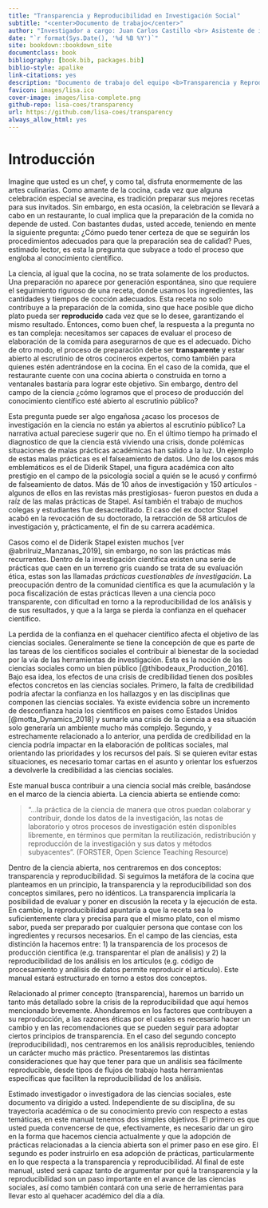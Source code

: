 ```yaml
---
title: "Transparencia y Reproducibilidad en Investigación Social"
subtitle: "<center>Documento de trabajo</center>"
author: "Investigador a cargo: Juan Carlos Castillo <br> Asistente de investigación: Julio Iturra <br> Pasante: Martín Venegas Márquez"
date: "`r format(Sys.Date(), '%d %B %Y')`"
site: bookdown::bookdown_site
documentclass: book
bibliography: [book.bib, packages.bib]
biblio-style: apalike
link-citations: yes
description: "Documento de trabajo del equipo <b>Transparencia y Reproducibilidad </b> para el Laboratorio de Ciencia Social Abierta"
favicon: images/lisa.ico
cover-image: images/lisa-complete.png
github-repo: lisa-coes/transparency
url: https://github.com/lisa-coes/transparency
always_allow_html: yes
---
```


# Introducción {#intro}

Imagine que usted es un chef, y como tal, disfruta enormemente de las artes culinarias. Como amante de la cocina, cada vez que alguna celebración especial se avecina, es tradición preparar sus mejores recetas para sus invitados. Sin embargo, en esta ocasión, la celebración se llevará a cabo en un restaurante, lo cual implica que la preparación de la comida no depende de usted. Con bastantes dudas, usted accede, teniendo en mente la siguiente pregunta: ¿Cómo puedo tener certeza de que se seguirán los procedimientos adecuados para que la preparación sea de calidad? Pues, estimado lector, es esta la pregunta que subyace a todo el proceso que engloba al conocimiento científico.

La ciencia, al igual que la cocina, no se trata solamente de los productos. Una preparación no aparece por generación espontánea, sino que requiere el seguimiento riguroso de una receta, donde usamos los ingredientes, las cantidades y tiempos de cocción adecuados. Esta receta no solo contribuye a la preparación de la comida, sino que hace posible que dicho plato pueda ser **reproducido** cada vez que se lo desee, garantizando el mismo resultado. Entonces, como buen chef, la respuesta a la pregunta no es tan compleja: necesitamos ser capaces de evaluar el proceso de elaboración de la comida para asegurarnos de que es el adecuado. Dicho de otro modo, el proceso de preparación debe ser **transparente** y estar abierto al escrutinio de otros cocineros expertos, como también para quienes estén adentrándose en la cocina. En el caso de la comida, que el restaurante cuente con una cocina abierta o construida en torno a ventanales bastaría para lograr este objetivo. Sin embargo, dentro del campo de la ciencia ¿cómo logramos que el proceso de producción del conocimiento científico esté abierto al escrutinio público?

Esta pregunta puede ser algo engañosa ¿acaso los procesos de investigación en la ciencia no están ya abiertos al escrutinio público? La narrativa actual pareciese sugerir que no. En el último tiempo ha primado el diagnostico de que la ciencia está viviendo una crisis, donde polémicas situaciones de malas prácticas académicas han salido a la luz. Un ejemplo de estas malas prácticas es el falseamiento de datos. Uno de los casos más emblemáticos es el de Diderik Stapel, una figura académica con alto prestigio en el campo de la psicología social a quién se le acusó y confirmó de falseamiento de datos. Más de 10 años de investigación y 150 artículos -algunos de ellos en las revistas más prestigiosas- fueron puestos en duda a raíz de las malas prácticas de Stapel. Así también el trabajo de muchos colegas y estudiantes fue desacreditado. El caso del ex doctor Stapel acabó en la revocación de su doctorado, la retracción de 58 artículos de investigación y, prácticamente, el fin de su carrera académica.

Casos como el de Diderik Stapel existen muchos [ver @abrilruiz_Manzanas_2019], sin embargo, no son las prácticas más recurrentes. Dentro de la investigación científica existen una serie de prácticas que caen en un terreno gris cuando se trata de su evaluación ética, estas son las llamadas _prácticas cuestionables de investigación_. La preocupación dentro de la comunidad científica es que la acumulación y la poca fiscalización de estas prácticas lleven a una ciencia poco transparente, con dificultad en torno a la reproducibilidad de los análisis y de sus resultados, y que a la larga se pierda la confianza en el quehacer científico.

La perdida de la confianza en el quehacer científico afecta el objetivo de las ciencias sociales. Generalmente se tiene la concepción de que es parte de las tareas de los científicos sociales el contribuir al bienestar de la sociedad por la vía de las herramientas de investigación. Esta es la noción de las ciencias sociales como un bien público [@thibodeaux_Production_2016]. Bajo esa idea, los efectos de una crisis de credibilidad tienen dos posibles efectos concretos en las ciencias sociales. Primero, la falta de credibilidad podría afectar la confianza en los hallazgos y en las disciplinas que componen las ciencias sociales. Ya existe evidencia sobre un incremento de desconfianza hacia los científicos en países como Estados Unidos [@motta_Dynamics_2018] y sumarle una crisis de la ciencia a esa situación solo generaría un ambiente mucho más complejo. Segundo, y estrechamente relacionado a lo anterior, una perdida de credibilidad en la ciencia podría impactar en la elaboración de políticas sociales, mal orientando las prioridades y los recursos del país. Si se quieren evitar estas situaciones, es necesario tomar cartas en el asunto y orientar los esfuerzos a devolverle la credibilidad a las ciencias sociales.

Este manual busca contribuir a una ciencia social más creíble, basándose en el marco de la ciencia abierta. La ciencia abierta se entiende como:

> "...la práctica de la ciencia de manera que otros puedan colaborar y contribuir, donde los datos de la investigación, las notas de laboratorio y otros procesos de investigación estén disponibles libremente, en términos que permitan la reutilización, redistribución y reproducción de la investigación y sus datos y métodos subyacentes". (FORSTER, Open Science Teaching Resource)

Dentro de la ciencia abierta, nos centraremos en dos conceptos: transparencia y reproducibilidad. Si seguimos la metáfora de la cocina que planteamos en un principio, la transparencia y la reproducibilidad son dos conceptos similares, pero no idénticos. La transparencia implicaría la posibilidad de evaluar y poner en discusión la receta y la ejecución de esta. En cambio, la reproducibilidad apuntaría a que la receta sea lo suficientemente clara y precisa para que el mismo plato, con el mismo sabor, pueda ser preparado por cualquier persona que contase con los ingredientes y recursos necesarios. En el campo de las ciencias, esta distinción la hacemos entre: 1) la transparencia de los procesos de producción científica (e.g. transparentar el plan de análisis) y 2) la reproducibilidad de los análisis en los artículos (e.g. código de procesamiento y análisis de datos permite reproducir el artículo). Este manual estará estructurado en torno a estos dos conceptos.

Relacionado al primer concepto (transparencia), haremos un barrido un tanto más detallado sobre la crisis de la reproducibilidad que aquí hemos mencionado brevemente. Ahondaremos en los factores que contribuyen a su reproducción, a las razones éticas por el cuales es necesario hacer un cambio y en las recomendaciones que se pueden seguir para adoptar ciertos principios de transparencia. En el caso del segundo concepto (reproducibilidad), nos centraremos en los análisis reproducibles, teniendo un carácter mucho más práctico. Presentaremos las distintas consideraciones que hay que tener para que un análisis sea fácilmente reproducible, desde tipos de flujos de trabajo hasta herramientas específicas que faciliten la reproducibilidad de los análisis.

Estimado investigador o investigadora de las ciencias sociales, este documento va dirigido a usted. Independiente de su disciplina, de su trayectoria académica o de su conocimiento previo con respecto a estas temáticas, en este manual tenemos dos simples objetivos. El primero es que usted pueda convencerse de que, efectivamente, es necesario dar un giro en la forma que hacemos ciencia actualmente y que la adopción de prácticas relacionadas a la ciencia abierta son el primer paso en ese giro. El segundo es poder instruirlo en esa adopción de prácticas, particularmente en lo que respecta a la transparencia y reproducibilidad. Al final de este manual, usted será capaz tanto de argumentar por qué la transparencia y la reproducibilidad son un paso importante en el avance de las ciencias sociales, así como también contará con una serie de herramientas para llevar esto al quehacer académico del día a día.
